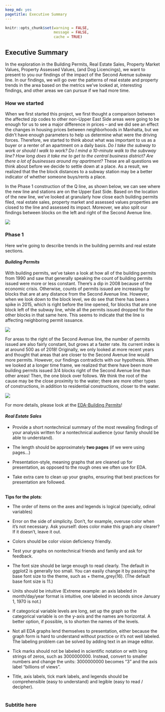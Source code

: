 ```yaml
---
keep_md: yes
pagetitle: Executive Summary
---
```

```r
knitr::opts_chunk$set(warning = FALSE,
                      message = FALSE, 
                      cache = TRUE)
```

## Executive Summary

In the exploration in the Building Permits, Real Estate Sales, Property Market Values, Property Assessed Values, (and Dog Licencings), we want to present to you our findings of the impact of the Second Avenue subway line. In our findings, we will go over the patterns of real estate and property trends in the area based on the metrics we've looked at, interesting findings, and other areas we can pursue if we had more time. 

### How we started

When we first started this project, we first thought a comparison between the affected zip codes to other non-Upper East Side areas were going to be enough for us to see a major difference in prices -- and we did see an effect the changes in housing prices between neighborhoods in Manhatta, but we didn't have enough parameters to help us determine what were the driving forces. Therefore, we started to think about what was important to us as a buyer or a renter of an apartment on a daily basis. *Do I take the subway to work or should I walk to work? Do I mind a 10-minute walk to the subvway line? How long does it take me to get to the central business district? Are there a lot of businesses around my apartment?* These are all questions we think about before we decide to settle down at a place. As a result, we realized that the the block distances to a subway station may be a better indicator of whether someone buys/rents a place. 

In the Phase 1 construction of the Q line, as shown below, we can see where the new line and stations are on the Upper East Side. Based on the location of the new line, we've looked at granularly how close each building permits filed, real estate sales, property market and assessed values properties are closed to the line and assessed its impact. Moreover, we also split our findings between blocks on the left and right of the Second Avenue line. 

![](images/blocksphase1.png)

### Phase 1 

Here we're going to describe trends in the building permits and real estate sections. 

#### *Building Permits*

With building permits, we've taken a look at how all of the building permits from 1990 and saw that generally speaking the count of building permits issued were more or less constant. There's a dip in 2008 because of the economic crisis. Otherwise, counts of permits issued are increasing for blocks that are at any distance from the Second Avenue line. However, when we look down to the block level, we do see that there has been a spike in 2015, which is right before the line opened, for blocks that are one block left of the subway line, while all the permits issued dropped for the other blocks in that same here. This seems to indicate that the line is affecting neighboring permit issuance. 

![](EDA-Building_Permits_files/figure-html/unnamed-chunk-3-1.png)

For areas to the right of the Second Avenue line, the number of permits issued are also fairly constant, but grows at a faster rate. Its current index is at around 500 as of 2018! Originally, we only looked at more recent years and thought that areas that are closer to the Second Avenue line would more permits. However, our findings contradicts with our hypothesis. When we looked at a longer time frame, we realized that there have been more building permits issued 3/4 blocks right of the Second Avenue line than other areas! Then, the one block over follows. We think the root of the cause may be the close proximity to the water; there are more other types of constructions, in addition to residential constructions, closer to the water. 

![](EDA-Building_Permits_files/figure-html/unnamed-chunk-5-1.png)

For more details, please look at the [EDA-Building Permits](./)!

#### *Real Estate Sales*



* Provide a short nontechnical summary of the most revealing findings of your analysis  written for a nontechnical audience (your family should be able to understand). 

* The length should be approximately __two pages__ (if we were using pages...) 

* Presentation-style, meaning graphs that are cleaned up for presentation, as opposed to the rough ones we often use for EDA. 

* Take extra care to clean up your graphs, ensuring that best practices for presentation are followed.
<br><br>   

**Tips for the plots**:

* The order of items on the axes and legends is logical (specially, odinal variables)
* Error on the side of simplicity. Don't, for example, overuse color when it's not necessary. Ask yourself: does color make this graph any clearer? If it doesn't, leave it out.

* Colors should be color vision deficiency friendly.

* Test your graphs on nontechnical friends and family and ask for feedback.

* The font size should be large enough to read clearly. The default in ggplot2 is generally too small. You can easily change it by passing the base font size to the theme, such as + theme_grey(16). (The default base font size is 11.)

* Units should be intuitive (Extreme example: an axis labeled in month/day/year format is intuitive, one labeled in seconds since January 1, 1970 is not.)

* If categorical variable levels are long, set up the graph so the categorical variable is on the y-axis and the names are horizontal. A better option, if possible, is to shorten the names of the levels.
* Not all EDA graphs lend themselves to presentation, either because the graph form is hard to understand without practice or it's not well labeled. The labeling problem can be solved by adding text in an image editor.

* Tick marks should not be labeled in scientific notation or with long strings of zeros, such as 3000000000. Instead, convert to smaller numbers and change the units: 3000000000 becomes "3" and the axis label "billions of views".

* Title, axis labels, tick mark labels, and legends should be comprehensible (easy to understand) and legible (easy to read / decipher).
<br><br>


### Subtitle here


